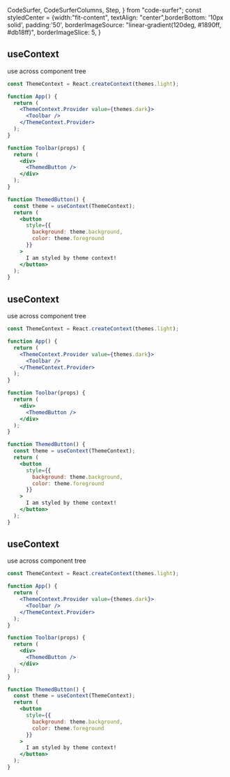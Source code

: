   CodeSurfer,
  CodeSurferColumns,
  Step,
} from "code-surfer";
const styledCenter = {width:"fit-content", textAlign: "center",borderBottom: '10px solid',
padding:'50',
borderImageSource: "linear-gradient(120deg, #1890ff, #db18ff)",
  borderImageSlice: 5,
}


<CodeSurferColumns themes={[nightOwl]}>
<Step>
<div style={styledCenter}>
<h2> useContext</h2>
<p>use across component tree</p>
</div>

```jsx
const ThemeContext = React.createContext(themes.light);

function App() {
  return (
    <ThemeContext.Provider value={themes.dark}>
      <Toolbar />
    </ThemeContext.Provider>
  );
}

function Toolbar(props) {
  return (
    <div>
      <ThemedButton />
    </div>
  );
}

function ThemedButton() {
  const theme = useContext(ThemeContext);
  return (
    <button
      style={{
        background: theme.background,
        color: theme.foreground
      }}
    >
      I am styled by theme context!
    </button>
  );
}
```

</Step>
<Step>
<div style={styledCenter}>
<h2> useContext</h2>
<p>use across component tree</p>
</div>

```jsx 5:7
const ThemeContext = React.createContext(themes.light);

function App() {
  return (
    <ThemeContext.Provider value={themes.dark}>
      <Toolbar />
    </ThemeContext.Provider>
  );
}

function Toolbar(props) {
  return (
    <div>
      <ThemedButton />
    </div>
  );
}

function ThemedButton() {
  const theme = useContext(ThemeContext);
  return (
    <button
      style={{
        background: theme.background,
        color: theme.foreground
      }}
    >
      I am styled by theme context!
    </button>
  );
}

```

</Step>
<Step>
<div style={styledCenter}>
<h2> useContext</h2>
<p>use across component tree</p>
</div>

```jsx 20,24,25
const ThemeContext = React.createContext(themes.light);

function App() {
  return (
    <ThemeContext.Provider value={themes.dark}>
      <Toolbar />
    </ThemeContext.Provider>
  );
}

function Toolbar(props) {
  return (
    <div>
      <ThemedButton />
    </div>
  );
}

function ThemedButton() {
  const theme = useContext(ThemeContext);
  return (
    <button
      style={{
        background: theme.background,
        color: theme.foreground
      }}
    >
      I am styled by theme context!
    </button>
  );
}

```

</Step>


</CodeSurferColumns>
